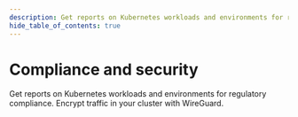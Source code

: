 ```yaml
---
description: Get reports on Kubernetes workloads and environments for regulatory compliance.
hide_table_of_contents: true
---
```



# Compliance and security

Get reports on Kubernetes workloads and environments for regulatory compliance.
Encrypt traffic in your cluster with WireGuard.

<DocCardLinkLayout>
  <DocCardLink docId='compliance/enable-compliance' />
  <DocCardLink docId='compliance/overview' />
  <DocCardLink docId='compliance/compliance-reports-cis' />
  <DocCardLink docId='compliance/encrypt-cluster-pod-traffic' />
  <DocCardLink docId='compliance/configure-http-proxy' />
</DocCardLinkLayout>
